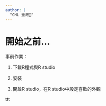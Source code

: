 ---
author: |
  "CHL 臺灣🤞"
---

# 開始之前...

事前作業：

1. 下載R程式與R studio

2. 安裝

3. 開啟R studio，在R studio中設定喜歡的外觀


ttt